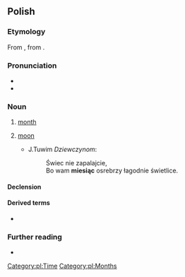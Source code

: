 ==Polish==

===Etymology===
From {{inh|pl|sla-pro|*měsęcь}}, from {{etyl|ine-pro|pl}} {{m|ine-pro|*mḗh₁n̥s}}.

===Pronunciation===
* {{pl-IPA}}
* {{audio|pl-miesiąc.ogg|audio|lang=pl}}

===Noun===
{{pl-noun|m-in}}

# [[month]]
# {{lb|pl|archaic}} [[moon]]
#* J.Tuwim ''Dziewczynom'':
#*: Świec nie zapalajcie,
#*: Bo wam '''miesiąc''' osrebrzy łagodnie świetlice.

====Declension====
{{pl-decl-noun-masc-inani|miesią|c|a|genp=miesięcy}}

====Derived terms====
* {{l|pl|miesięczny}}

===Further reading===
* {{R:PWN}}

[[Category:pl:Time]]
[[Category:pl:Months]]